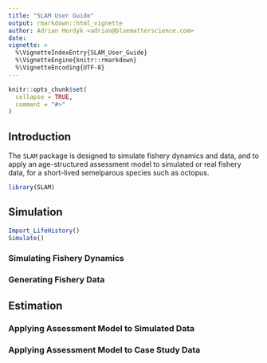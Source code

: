 ```yaml
---
title: "SLAM User Guide"
output: rmarkdown::html_vignette
author: Adrian Hordyk <adrian@bluematterscience.com>
date: 
vignette: >
  %\VignetteIndexEntry{SLAM_User_Guide}
  %\VignetteEngine{knitr::rmarkdown}
  %\VignetteEncoding{UTF-8}
---
```


```r
knitr::opts_chunk$set(
  collapse = TRUE,
  comment = "#>"
)
```

## Introduction 
The `SLAM` package is designed to simulate fishery dynamics and data, and to apply an age-structured assessment model to simulated or real fishery data, for a short-lived semelparous species such as octopus.



```r
library(SLAM)
```


## Simulation

```r
Import_LifeHistory()
Simulate()

```
### Simulating Fishery Dynamics 


### Generating Fishery Data 


## Estimation

### Applying Assessment Model to Simulated Data

### Applying Assessment Model to Case Study Data
